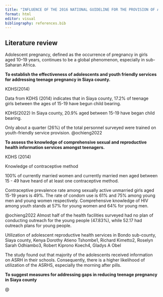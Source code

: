 ```yaml
---
title: "INFLUENCE OF THE 2016 NATIONAL GUIDELINE FOR THE PROVISION OF ADOLESCENT AND YOUTH FRIENDLY SERVICES IN REDUCING TEENAGE PREGNANCY IN SIAYA COUNTY"
format: html
editor: visual
bibliography: references.bib
---
```


## Literature review

Adolescent pregnancy, defined as the occurrence of pregnancy in girls aged 10--19 years, continues to be a global phenomenon, especially in sub-Saharan Africa.

**To establish the effectiveness of adolescents and youth friendly services for addressing teenage pregnancy in Siaya county.**

KDHS(2014)

Data from KDHS (2014) indicates that in Siaya county, 17.2% of teenage girls between the ages of 15-19 have begun child bearing.

KDHS(2022) In Siaya county, 20.9% aged between 15-19 have began child bearing.

Only about a quarter (26%) of the total personnel surveyed were trained on youth-friendly service provision. @ochieng2022

**To assess the knowledge of comprehensive sexual and reproductive health information services amongst teenagers.**

KDHS (2014)

Knowledge of contraceptive method

100% of currently married women and currently married men aged between 15 - 49 have heard of at least one contraceptive method.

Contraceptive prevalence rate among sexually active unmarried girls aged 15-19 years is 49%. The rate of condom use is 61% and 75% among young men and young women respectively. Comprehensive knowledge of HIV among youth stands at 57% for young women and 64% for young men.

@ochieng2022 Almost half of the health facilities surveyed had no plan of conducting outreach for the young people (47.83%), while 52.17 had outreach plans for young people.

Utilization of adolescent reproductive health services in Bondo sub-county, Siaya county, Kenya Dorothy Atieno Tshombe1, Richard Kimetto2, Roselyn Sarah Odhiambo3, Robert Kiprono Koech4, Gladys A Obel

The study found out that majority of the adolescents received information on ASRH in their schools. Consequently, there is a higher likelihood of utilization of the ASRHS, especially the morning after pills.

**To suggest measures for addressing gaps in reducing teenage pregnancy in Siaya county**

@
